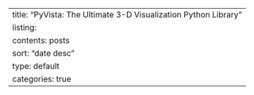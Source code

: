 ---
title: "PyVista: The Ultimate 3-D Visualization Python Library"
listing:
  contents: posts
  sort: "date desc"
  type: default
  categories: true
---